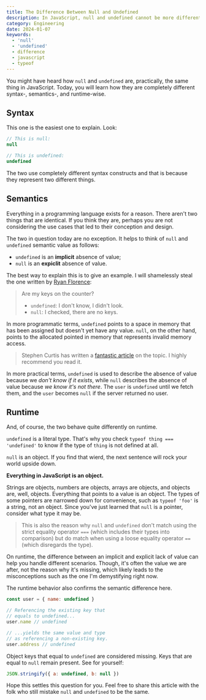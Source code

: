 ```yaml
---
title: The Difference Between Null and Undefined
description: In JavaScript, null and undefined cannot be more different. Here's why.
category: Engineering
date: 2024-01-07
keywords:
  - 'null'
  - 'undefined'
  - difference
  - javascript
  - typeof
---
```


You might have heard how `null` and `undefined` are, practically, the same thing in JavaScript. Today, you will learn how they are completely different syntax-, semantics-, and runtime-wise.

## Syntax

This one is the easiest one to explain. Look:

```js
// This is null:
null

// This is undefined:
undefined
```

The two use completely different syntax constructs and that is because they represent two different things.

## Semantics

Everything in a programming language exists for a reason. There aren't two things that are identical. If you think they are, perhaps you are not considering the use cases that led to their conception and design.

The two in question today are no exception. It helps to think of `null` and `undefined` semantic value as follows:

- `undefined` is an **implicit** absence of value;
- `null` is an **expiclit** absence of value.

The best way to explain this is to give an example. I will shamelessly steal the one written by [Ryan Florence](https://twitter.com/ryanflorence/status/1685390417448284160):

> Are my keys on the counter?
>
> - `undefined`: I don't know, I didn't look.
> - `null`: I checked, there are no keys.

In more programmatic terms, `undefined` points to a space in memory that has been assigned but doesn't yet have any value. `null`, on the other hand, points to the allocated pointed in memory that represents invalid memory access.

> Stephen Curtis has written a [fantastic article](https://medium.com/@stephenthecurt/a-brief-history-of-null-and-undefined-in-javascript-c283caab662e) on the topic. I highly recommend you read it.

In more practical terms, `undefined` is used to describe the absence of value because we _don't know if it exists_, while `null` describes the absence of value because _we know it's not there_. The `user` is `undefined` until we fetch them, and the `user` becomes `null` if the server returned no user.

## Runtime

And, of course, the two behave quite differently on runtime.

`undefined` is a literal type. That's why you check `typeof thing === 'undefined'` to know if the type of `thing` is not defined at all.

`null` is an object. If you find that wierd, the next sentence will rock your world upside down.

**Everything in JavaScript is an object.**

Strings are objects, numbers are objects, arrays are objects, and objects are, well, objects. Everything that points to a value is an object. The types of some pointers are narrowed down for convenience, such as `typeof 'foo'` is a string, not an object. Since you've just learned that `null` is a pointer, consider what type it may be.

> This is also the reason why `null` and `undefined` don't match using the strict equality operator `===` (which includes their types into comparison) but do match when using a loose equality operator `==` (which disregards the type).

On runtime, the difference between an implicit and explicit lack of value can help you handle different scenarios. Though, it's often the value we are after, not the reason why it's missing, which likely leads to the misconceptions such as the one I'm demystifying right now.

The runtime behavior also confirms the semantic difference here.

```js
const user = { name: undefined }

// Referencing the existing key that
// equals to undefined...
user.name // undefined

// ...yields the same value and type
// as referencing a non-existing key.
user.address // undefined
```

Object keys that equal to `undefined` are considered missing. Keys that are equal to `null` remain present. See for yourself:

```js
JSON.stringify({ a: undefined, b: null })
```

Hope this settles this question for you. Feel free to share this article with the folk who still mistake `null` and `undefined` to be the same.
